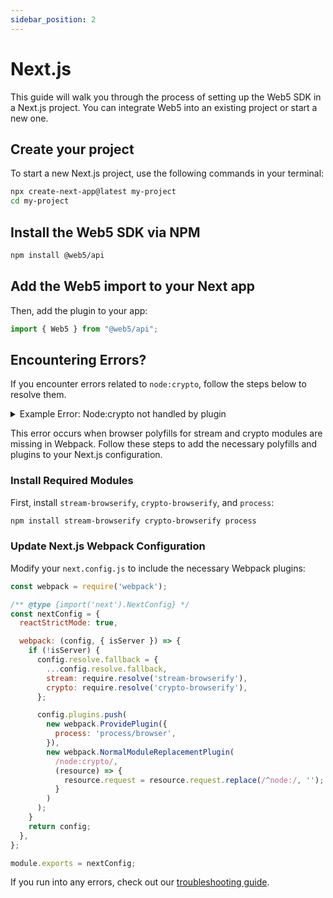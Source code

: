 ```yaml
---
sidebar_position: 2
---
```


# Next.js

This guide will walk you through the process of setting up the Web5 SDK in a Next.js project. You can integrate Web5 into an existing project or start a new one.

## Create your project
To start a new Next.js project, use the following commands in your terminal:

```bash
npx create-next-app@latest my-project
cd my-project
```

## Install the Web5 SDK via NPM

```bash
npm install @web5/api
```

## Add the Web5 import to your Next app
Then, add the plugin to your app:

```js title="src/pages/index.js"
import { Web5 } from "@web5/api";
```

## Encountering Errors?

If you encounter errors related to `node:crypto`, follow the steps below to resolve them.

<details><summary>Example Error: Node:crypto not handled by plugin</summary>
Module build failed: UnhandledSchemeError: Reading from "node:crypto" is not handled by plugins (Unhandled scheme).
Webpack supports "data:" and "file:" URIs by default.
You may need an additional plugin to handle "node:" URIs.
Import trace for requested module:
node:crypto
./node_modules/@web5/crypto/dist/esm/crypto-primitives/pbkdf2.js
./node_modules/@web5/crypto/dist/esm/crypto-primitives/index.js
./node_modules/@web5/crypto/dist/esm/index.js
./node_modules/@web5/agent/dist/esm/app-data-store.js
./node_modules/@web5/agent/dist/esm/index.js
./node_modules/@web5/api/dist/esm/did-api.js
./node_modules/@web5/api/dist/esm/index.js
./src/context/web5.tsx
</details>

This error occurs when browser polyfills for stream and crypto modules are missing in Webpack. Follow these steps to add the necessary polyfills and plugins to your Next.js configuration.

### Install Required Modules

First, install `stream-browserify`, `crypto-browserify`, and `process`:

```bash
npm install stream-browserify crypto-browserify process
```

### Update Next.js Webpack Configuration

Modify your `next.config.js` to include the necessary Webpack plugins:

```js title="next.config.js"
const webpack = require('webpack');

/** @type {import('next').NextConfig} */
const nextConfig = {
  reactStrictMode: true,

  webpack: (config, { isServer }) => {
    if (!isServer) {
      config.resolve.fallback = {
        ...config.resolve.fallback,
        stream: require.resolve('stream-browserify'),
        crypto: require.resolve('crypto-browserify'),
      };

      config.plugins.push(
        new webpack.ProvidePlugin({
          process: 'process/browser',
        }),
        new webpack.NormalModuleReplacementPlugin(
          /node:crypto/,
          (resource) => {
            resource.request = resource.request.replace(/^node:/, '');
          }
        )
      );
    }
    return config;
  },
};

module.exports = nextConfig;
```

If you run into any errors, check out our [troubleshooting guide](/docs/web5/build/troubleshooting-guide).